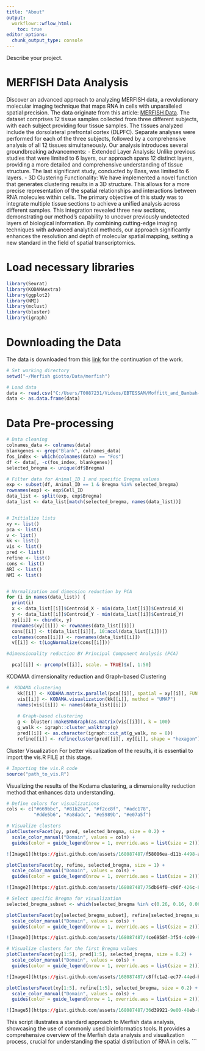 ```yaml
---
title: "About"
output:
  workflowr::wflow_html:
    toc: true
editor_options:
  chunk_output_type: console
---
```

Describe your project.

# MERFISH Data Analysis

Discover an advanced approach to analyzing MERFISH data, a revolutionary molecular imaging technique that maps RNA in cells with unparalleled spatial precision. The data originate from this article: [MERFISH Data](https://datadryad.org/stash/dataset/doi:10.5061/dryad.8t8s248).
The dataset comprises 12 tissue samples collected from three different subjects, with each subject providing four tissue samples. The tissues analyzed include the dorsolateral prefrontal cortex (DLPFC). Separate analyses were performed for each of the three subjects, followed by a comprehensive analysis of all 12 tissues simultaneously.
Our analysis introduces several groundbreaking advancements:
- Extended Layer Analysis: Unlike previous studies that were limited to 6 layers, our approach spans 12 distinct layers, providing a more detailed and comprehensive understanding of tissue structure. The last significant study, conducted by Bass, was limited to 6 layers.
- 3D Clustering Functionality: We have implemented a novel function that generates clustering results in a 3D structure. This allows for a more precise representation of the spatial relationships and interactions between RNA molecules within cells.
The primary objective of this study was to integrate multiple tissue sections to achieve a unified analysis across different samples. This integration revealed three new sections, demonstrating our method's capability to uncover previously undetected layers of biological information.
By combining cutting-edge imaging techniques with advanced analytical methods, our approach significantly enhances the resolution and depth of molecular spatial mapping, setting a new standard in the field of spatial transcriptomics.

# Load necessary libraries
```r
library(Seurat)
library(KODAMAextra)
library(ggplot2)
library(NMI)
library(mclust)
library(bluster)
library(igraph)
```

# Downloading the Data
The data is downloaded from this [link](https://datadryad.org/stash/dataset/doi:10.5061/dryad.8t8s248) for the continuation of the work.
```r
# Set working directory
setwd("~/Merfish giotto/Data/merfish")

# Load data
data <- read.csv("C:/Users/T0087231/Videos/EBTESSAM/Moffitt_and_Bambah-Mukku_et_al_merfish_all_cells.csv")
data <- as.data.frame(data)
```

# Data Pre-processing
```r
# Data cleaning
colnames_data <- colnames(data)
blankgenes <- grep("Blank", colnames_data)
fos_index <- which(colnames(data) == "Fos")
df <- data[, -c(fos_index, blankgenes)]
selected_bregma <- unique(df$Bregma)

# Filter data for Animal_ID 1 and specific Bregma values
exp <- subset(df, Animal_ID == 1 & Bregma %in% selected_bregma)
rownames(exp) <- exp$Cell_ID
data_list <- split(exp, exp$Bregma)
data_list <- data_list[match(selected_bregma, names(data_list))]


# Initialize lists 
xy <- list()
pca <- list()
v <- list()
kk <- list()
vis <- list()
pred <- list()
refine <- list()
cons <- list()
ARI <- list()
NMI <- list()


# Normalization and dimension reduction by PCA
for (i in names(data_list)) {
  print(i)
  x <- data_list[[i]]$Centroid_X - min(data_list[[i]]$Centroid_X)
  y <- data_list[[i]]$Centroid_Y - min(data_list[[i]]$Centroid_Y)
  xy[[i]] <- cbind(x, y)
  rownames(xy[[i]]) <- rownames(data_list[[i]])
  cons[[i]] <- t(data_list[[i]][, 10:ncol(data_list[[i]])])
  colnames(cons[[i]]) <- rownames(data_list[[i]])
  v[[i]] <- t(LogNormalize(cons[[i]]))

#dimensionality reduction BY Principal Component Analysis (PCA)

  pca[[i]] <- prcomp(v[[i]], scale. = TRUE)$x[, 1:50]
```
KODAMA dimensionality reduction and Graph-based Clustering
```r
#  KODAMA clustering
    kk[[i]] <- KODAMA.matrix.parallel(pca[[i]], spatial = xy[[i]], FUN = "PLS", landmarks = 10000, n.cores = 4)
    vis[[i]] <- KODAMA.visualization(kk[[i]], method = "UMAP")
    names(vis[[i]]) <- names(data_list[[i]])
    
    # Graph-based clustering
    g <- bluster::makeSNNGraph(as.matrix(vis[[i]]), k = 100)
    g_walk <- igraph::cluster_walktrap(g)
    pred[[i]] <- as.character(igraph::cut_at(g_walk, no = 8))
    refine[[i]] <- refinecluster(pred[[i]], xy[[i]], shape = "hexagon")}
```

Cluster Visualization
For better visualization of the results, it is essential to import the vis.R FILE at this stage.
```r
# Importing the vis.R code
source("path_to_vis.R")
```
Visualizing the results of the Kodama clustering, a dimensionality reduction method that enhances data understanding.
```r
# Define colors for visualizations
cols <- c("#669bbc", "#81b29a", "#f2cc8f", "#adc178",
          "#dde5b6", "#a8dadc", "#e5989b", "#e07a5f")

# Visualize clusters
plotClustersFacet(xy, pred, selected_bregma, size = 0.2) +
  scale_color_manual("Domain", values = cols) +
  guides(color = guide_legend(nrow = 1, override.aes = list(size = 2)))

![Image1](https://gist.github.com/assets/168087487/f58086ea-d11b-4498-a4f6-fa42011c75c6)

plotClustersFacet(xy, refine, selected_bregma, size = 1) +
  scale_color_manual("Domain", values = cols) +
  guides(color = guide_legend(nrow = 1, override.aes = list(size = 2)))

![Image2](https://gist.github.com/assets/168087487/75db64f0-c96f-426c-87f4-fdfee32d8c73)

# Select specific Bregma for visualization
selected_bregma_subset <- which(selected_bregma %in% c(0.26, 0.16, 0.06, -0.04, -0.14, -0.24))

plotClustersFacet(xy[selected_bregma_subset], refine[selected_bregma_subset], selected_bregma[selected_bregma_subset], size = 0.2) +
  scale_color_manual("Domain", values = cols) +
  guides(color = guide_legend(nrow = 1, override.aes = list(size = 2)))

![Image3](https://gist.github.com/assets/168087487/4ce6958f-3f54-4c09-914a-b3667b7ec905)

# Visualize clusters for the first Bregma values
plotClustersFacet(xy[1:5], pred[1:5], selected_bregma, size = 0.2) +
  scale_color_manual("Domain", values = cols) +
  guides(color = guide_legend(nrow = 1, override.aes = list(size = 2)))

![Image4](https://gist.github.com/assets/168087487/c8ffc1a2-ec77-44ed-b659-2a05c5589427)

plotClustersFacet(xy[1:5], refine[1:5], selected_bregma, size = 0.2) +
  scale_color_manual("Domain", values = cols) +
  guides(color = guide_legend(nrow = 1, override.aes = list(size = 2)))

![Image5](https://gist.github.com/assets/168087487/36d39921-9e00-48eb-8e7b-55a2546b291a)
```
This script illustrates a standard approach to Merfish data analysis, showcasing the use of commonly used bioinformatics tools. It provides a comprehensive overview of the Merfish data analysis and visualization process, crucial for understanding the spatial distribution of RNA in cells.
```

